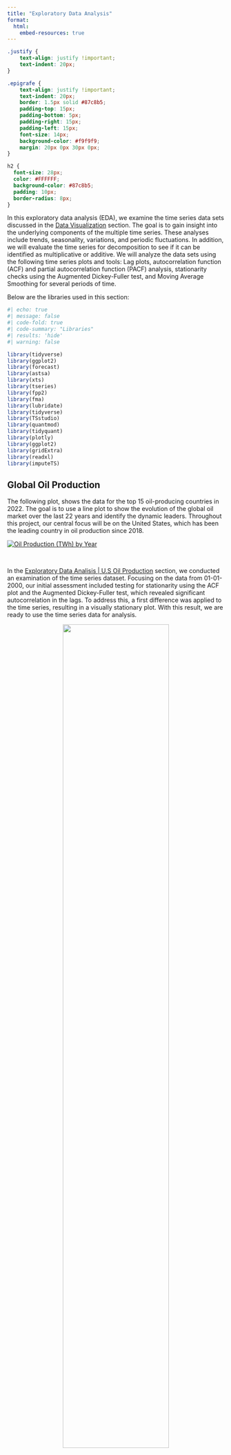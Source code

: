 ```yaml
---
title: "Exploratory Data Analysis"
format:
  html:
    embed-resources: true
---
```

```css
.justify {
    text-align: justify !important;
    text-indent: 20px; 
}

.epigrafe {
    text-align: justify !important;
    text-indent: 20px; 
    border: 1.5px solid #87c8b5; 
    padding-top: 15px;
    padding-bottom: 5px;
    padding-right: 15px;
    padding-left: 15px;
    font-size: 14px;
    background-color: #f9f9f9; 
    margin: 20px 0px 30px 0px;
}

h2 {
  font-size: 28px; 
  color: #FFFFFF; 
  background-color: #87c8b5;
  padding: 10px; 
  border-radius: 8px;
}
```

::: {.justify}
In this exploratory data analysis (EDA), we examine the time series data sets discussed in the [Data Visualization](https://mazuckerberg.georgetown.domains/DSAN_5600/4_data_visualization.html) section. The goal is to gain insight into the underlying components of the multiple time series. These analyses include trends, seasonality, variations, and periodic fluctuations. In addition, we will evaluate the time series for decomposition to see if it can be identified as multiplicative or additive. We will analyze the data sets using the following time series plots and tools:  Lag plots, autocorrelation function (ACF) and partial autocorrelation function (PACF) analysis, stationarity checks using the Augmented Dickey-Fuller test, and Moving Average Smoothing for several periods of time. 
:::

Below are the libraries used in this section:
``` r
#| echo: true
#| message: false
#| code-fold: true
#| code-summary: "Libraries"
#| results: 'hide'
#| warning: false

library(tidyverse)
library(ggplot2)
library(forecast)
library(astsa) 
library(xts)
library(tseries)
library(fpp2)
library(fma)
library(lubridate)
library(tidyverse)
library(TSstudio)
library(quantmod)
library(tidyquant)
library(plotly)
library(ggplot2)
library(gridExtra)
library(readxl)
library(imputeTS)
```

## Global Oil Production

::: {.justify}
The following plot, shows the data for the top 15 oil-producing countries in 2022. The goal is to use a line plot to show the evolution of the global oil market over the last 22 years and identify the dynamic leaders. Throughout this project, our central focus will be on the United States, which has been the leading country in oil production since 2018.
:::

``` {=html}
<div class='tableauPlaceholder' id='viz1696390858276' style='position: relative'><noscript><a href='#'><img alt='Oil Production (TWh) by Year ' src='https:&#47;&#47;public.tableau.com&#47;static&#47;images&#47;Oi&#47;OilProductionTWhbyYear&#47;OilProductionLineAnimation&#47;1_rss.png' style='border: none' /></a></noscript><object class='tableauViz'  style='display:none;'><param name='host_url' value='https%3A%2F%2Fpublic.tableau.com%2F' /> <param name='embed_code_version' value='3' /> <param name='site_root' value='' /><param name='name' value='OilProductionTWhbyYear&#47;OilProductionLineAnimation' /><param name='tabs' value='no' /><param name='toolbar' value='yes' /><param name='static_image' value='https:&#47;&#47;public.tableau.com&#47;static&#47;images&#47;Oi&#47;OilProductionTWhbyYear&#47;OilProductionLineAnimation&#47;1.png' /> <param name='animate_transition' value='yes' /><param name='display_static_image' value='yes' /><param name='display_spinner' value='yes' /><param name='display_overlay' value='yes' /><param name='display_count' value='yes' /><param name='language' value='en-GB' /><param name='filter' value='publish=yes' /></object></div>                <script type='text/javascript'>                    var divElement = document.getElementById('viz1696390858276');                    var vizElement = divElement.getElementsByTagName('object')[0];                    vizElement.style.width='100%';vizElement.style.height=(divElement.offsetWidth*0.75)+'px';                    var scriptElement = document.createElement('script');                    scriptElement.src = 'https://public.tableau.com/javascripts/api/viz_v1.js';                    vizElement.parentNode.insertBefore(scriptElement, vizElement);                </script>
```

<br>


::: {.justify}

In the [Exploratory Data Analisis | U.S Oil Production](https://mazuckerberg.georgetown.domains/DSAN_5600/5_EDA/5_oil_production_month.html) section, we conducted an examination of the time series dataset. Focusing on the data from 01-01-2000, our initial assessment included testing for stationarity using the ACF plot and the Augmented Dickey-Fuller test, which revealed significant autocorrelation in the lags. To address this, a first difference was applied to the time series, resulting in a visually stationary plot. With this result, we are ready to use the time series data for analysis.
:::

<p align="center">
  <img src="./images/5_oil_production_year_stationary.png" width=70%>
</p>

## Oil Price by Month

::: {.justify}
Price is a key characteristic to analyze in order to understand the behavior of a product in the market. One relevant dataset that has been included is the price of crude oil. In the [Exploratory Data Analisis | Oil Price](https://mazuckerberg.georgetown.domains/DSAN_5600/5_EDA/5_oil_price_month.html) section, we focused on gaining valuable insights into market dynamics and trends through a time series lens. The first steps involved data cleaning, where NA values were addressed through exponential imputation. We then applied Moving Average Smoothing with three different time periods to create insightful charts. Although significant fluctuations were observed, no clear trend emerged for the entire time frame. 
:::

<p align="center">
  <img src="./images/5_oil_price.png" width=80% height=90%>
</p>

::: {.justify}
To assess stationarity, we used the ACF plot and the Augmented Dickey-Fuller test, which revealed high autocorrelation in the lags. Implementing a first difference, as shown in the plot below, made the time series stationary, improving its suitability for further analysis and modeling.
:::

<p align="center">
  <img src="./images/5_oil_price_stationary.png" width=70%>
</p>

<!-- 

## Inflation Rate

::: {.justify}

[Exploratory Data Analisis | Inflation Rate](https://mazuckerberg.georgetown.domains/DSAN_5600/5_EDA/5_inflation_rate.html)

... completar ...

:::

<p align="center">
  <img src="./images/5_inflation_rate.png" width=80% height=90%>
</p>


## Interest Rate

::: {.justify}

[Exploratory Data Analisis | Interest Rate](https://mazuckerberg.georgetown.domains/DSAN_5600/5_EDA/5_interest_rate.html)

... completar ...

:::

<p align="center">
  <img src="./images/5_interest_rate.png" width=80% height=90%>
</p>



## Food Industry

::: {.justify}

...

:::

<p align="center">
  <img src="./images/5_food.png" width=80% height=90%>
</p>

> [Exploratory Data Analisis | Food Production](https://mazuckerberg.georgetown.domains/DSAN_5600/5_EDA/5_food.html)


## Healthcare Industry

::: {.justify}

...
:::

> [Exploratory Data Analisis | Healthcare Index](https://mazuckerberg.georgetown.domains/DSAN_5600/5_EDA/5_health.html)
-->

## Bus Transport

::: {.justify}

:::

::: {.justify}
Bus transport is a key component of our analysis as it represents a great proportion of the transportation industry. In the [Exploratory Data Analisis | Bus Passenger Trips](https://mazuckerberg.georgetown.domains/DSAN_5600/5_EDA/5_bus_passengers.html) section, we focused on gaining valuable insights into market dynamics and trends through a time series lens. We applied Moving Average Smoothing with three different time periods to create insightful charts. By observing the plot for the Pre-COVID, we conclude that there is no clear trend for al the periods selected. By observing the plot for the complete analysis we can see the first two plots show that there is no clear trend for the behaviour of bus passengers for the years before 2020. Due to the covid pandemic, we can clearly see the trend affected, tending to a negative value. 
:::

::: {.panel-tabset}

## Pre-COVID Analysis

<p align="center">
  <img src="./images/5_bus_passengers_PC.png" width=80% height=90%>
</p>


## Complete Analysis

<p align="center">
  <img src="./images/5_bus_passengers.png" width=80% height=90%>
</p>

:::


::: {.justify}
For both cases to assess stationarity, we used the ACF plot and the Augmented Dickey-Fuller test, which revealed high autocorrelation in the lags. To achieve stationarity we applied a seasonal difference equal to 10.
:::

::: {.panel-tabset}

## Pre-COVID Analysis


<p align="center">
  <img src="./images/5_bus_passengers_PC_stationary.png" width=70%>
</p>

## Complete Analysis

<p align="center">
  <img src="./images/5_bus_passengers_stationary.png" width=80% height=90%>
</p>

:::


<!-- 
## Bicycles Consumption

::: {.justify}

...

:::

> [Exploratory Data Analisis | Bicycles Personal Expenditure](https://mazuckerberg.georgetown.domains/DSAN_5600/5_EDA/5_9_bikes.html) 

 -->
